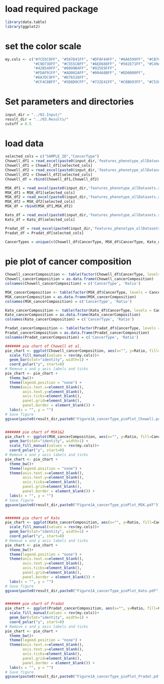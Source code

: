 
# load required package
```r
library(data.table)
library(ggplot2)

```

# set the color scale
```r
my.cols <- c("#7CD5C8FF", "#507D41FF", "#DF8F44FF", "#6A6599FF", "#CB7C77FF", "#6B42C8FF",
             "#C9D73DFF", "#C555CBFF", "#AED688FF", "#502E71FF", "#C49A3FFF",
             "#42B540FF", "#0099B4FF", "#925E9FFF", 
             "#FDAF91FF", "#AD002AFF", "#00468BFF", "#ED0000FF",
             "#6A7DC9FF", "#D7652DFF", 
             "#CF4C8BFF", "#5D8D9CFF", "#722E41FF", "#C8B693FF", "#C5383CFF", "#79AF97FF", "#68D359FF")
```

# Set parameters and directories
```r
input_dir = "../02.Input/"
result_dir = "../03.Results/"
cutoff = 0.5

```

# load data 
```r
selected_cols = c("SAMPLE_ID","CancerType")
Chowell_df1 = read_excel(paste0(input_dir,'features_phenotype_allDatasets.xlsx'), "Chowell2015-2017")
Chowell_df1 = Chowell_df1[selected_cols]
Chowell_df2 = read_excel(paste0(input_dir,'features_phenotype_allDatasets.xlsx'), "Chowell2018")
Chowell_df2 = Chowell_df2[selected_cols]
Chowell_df = rbind(Chowell_df1,Chowell_df2)

MSK_df1 = read_excel(paste0(input_dir,'features_phenotype_allDatasets.xlsx'), "Morris_new")
MSK_df1 = MSK_df1[selected_cols]
MSK_df2 = read_excel(paste0(input_dir,'features_phenotype_allDatasets.xlsx'), "Morris_new2")
MSK_df2 = MSK_df2[selected_cols]
MSK_df = rbind(MSK_df1,MSK_df2)

Kato_df = read_excel(paste0(input_dir,'features_phenotype_allDatasets.xlsx'), "Kurzrock_panCancer")
Kato_df = Kato_df[selected_cols]

Pradat_df = read_excel(paste0(input_dir,'features_phenotype_allDatasets.xlsx'), "Pradat_panCancer")
Pradat_df = Pradat_df[selected_cols]

CancerTypes = unique(c(Chowell_df$CancerType, MSK_df$CancerType, Kato_df$CancerType, Pradat_info_df$CancerType))

```

# pie plot of cancer composition
```r
Chowell_cancerComposition <- table(factor(Chowell_df$CancerType, levels = CancerTypes))
Chowell_cancerComposition = as.data.frame(Chowell_cancerComposition)
colnames(Chowell_cancerComposition) = c('CancerType', 'Ratio')

MSK_cancerComposition <- table(factor(MSK_df$CancerType, levels = CancerTypes))
MSK_cancerComposition = as.data.frame(MSK_cancerComposition)
colnames(MSK_cancerComposition) = c('CancerType', 'Ratio')

Kato_cancerComposition <- table(factor(Kato_df$CancerType, levels = CancerTypes))
Kato_cancerComposition = as.data.frame(Kato_cancerComposition)
colnames(Kato_cancerComposition) = c('CancerType', 'Ratio')

Pradat_cancerComposition <- table(factor(Pradat_df$CancerType, levels = CancerTypes))
Pradat_cancerComposition = as.data.frame(Pradat_cancerComposition)
colnames(Pradat_cancerComposition) = c('CancerType', 'Ratio')

####### pie chart of Chowell et al.
pie_chart <- ggplot(Chowell_cancerComposition, aes(x="", y=Ratio, fill=CancerType)) +
  scale_fill_manual(values = rev(my.cols))+
  geom_bar(stat="identity", width=1) +
  coord_polar("y", start=0)
# Remove x and y axis labels and ticks
pie_chart <- pie_chart +
  theme_bw()+
  theme(legend.position = "none") +
  theme(axis.text.x=element_blank(),
        axis.text.y=element_blank(),
        axis.ticks=element_blank(),
        panel.grid=element_blank(),
        panel.border = element_blank()) +
  labs(x = "", y = "")
# Save figure
ggsave(paste0(result_dir,paste0("Figure1A_cancerType_piePlot_Chowell.pdf")), width = 1.8*1, height = 1.8*1) # width = 2.3, height = 2.7


####### pie chart of MSK1&2
pie_chart <- ggplot(MSK_cancerComposition, aes(x="", y=Ratio, fill=CancerType)) +
  geom_bar(stat="identity", width=1) +
  scale_fill_manual(values = rev(my.cols))+
  coord_polar("y", start=0)
# Remove x and y axis labels and ticks
pie_chart <- pie_chart +
  theme_bw()+
  theme(legend.position = "none") +
  theme(axis.text.x=element_blank(),
        axis.text.y=element_blank(),
        axis.ticks=element_blank(),
        panel.grid=element_blank(),
        panel.border = element_blank()) +
  labs(x = "", y = "")
# Save figure
ggsave(paste0(result_dir,paste0("Figure1A_cancerType_piePlot_MSK.pdf")), width = 1.8*1, height = 1.8*1) # width = 2.3, height = 2.7


####### pie chart of Kato
pie_chart <- ggplot(Kato_cancerComposition, aes(x="", y=Ratio, fill=CancerType)) +
  scale_fill_manual(values = rev(my.cols))+
  geom_bar(stat="identity", width=1) +
  coord_polar("y", start=0)
# Remove x and y axis labels and ticks
pie_chart <- pie_chart +
  theme_bw()+
  theme(legend.position = "none") +
  theme(axis.text.x=element_blank(),
        axis.text.y=element_blank(),
        axis.ticks=element_blank(),
        panel.grid=element_blank(),
        panel.border = element_blank()) +
  labs(x = "", y = "")
# Save figure
ggsave(paste0(result_dir,paste0("Figure1A_cancerType_piePlot_Kato.pdf")), width = 1.8*1, height = 1.8*1) # width = 2.3, height = 2.7


####### pie chart of Pradat
pie_chart <- ggplot(Pradat_cancerComposition, aes(x="", y=Ratio, fill=CancerType)) +
  scale_fill_manual(values = rev(my.cols))+
  geom_bar(stat="identity", width=1) +
  coord_polar("y", start=0)
# Remove x and y axis labels and ticks
pie_chart <- pie_chart +
  theme_bw()+
  theme(legend.position = "none") +
  theme(axis.text.x=element_blank(),
        axis.text.y=element_blank(),
        axis.ticks=element_blank(),
        panel.grid=element_blank(),
        panel.border = element_blank()) +
  labs(x = "", y = "")
# Save figure
ggsave(paste0(result_dir,paste0("Figure1A_cancerType_piePlot_Pradat.pdf")), width = 1.8*1, height = 1.8*1) # width = 2.3, height = 2.7

```

